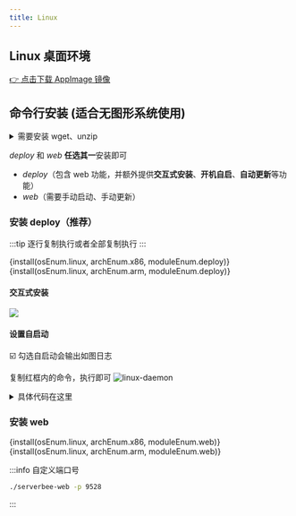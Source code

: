 ```yaml
---
title: Linux
---
```




## Linux 桌面环境
<ServerMilkLogo />

<Tabs>
<TabItem value="amd" label="x86_64">
    <a href={getDesktopDownloadUrl(osEnum.linux)}>👉 点击下载 AppImage 镜像</a>
</TabItem>
</Tabs>

## 命令行安装 (适合无图形系统使用)

<details>
    <summary>需要安装 wget、unzip</summary>
<Tabs>
<TabItem value="Debian" label="Debian、Ubuntu">

```bash
apt -y update && apt -y install wget unzip
```

</TabItem>
<TabItem value="CentOS" label="CentOS">

```bash
yum -y update && yum -y install wget unzip
```

</TabItem>
</Tabs>
</details>

*deploy* 和 *web* **任选其一**安装即可

- *deploy*（包含 web 功能，并额外提供**交互式安装**、**开机自启**、**自动更新**等功能）
- *web*（需要手动启动、手动更新）

### 安装 deploy（**推荐**）

:::tip
逐行复制执行或者全部复制执行
:::

<Tabs groupId="architecture">
    <TabItem value="amd" label="x86_64"><CodeBlock language="bash">{install(osEnum.linux, archEnum.x86, moduleEnum.deploy)}</CodeBlock></TabItem>
    <TabItem value="arm" label="arrch64"><CodeBlock language="bash">{install(osEnum.linux, archEnum.arm, moduleEnum.deploy)}</CodeBlock></TabItem>
</Tabs>

#### 交互式安装
![](/img/interactive.gif)

#### 设置自启动

☑️ 勾选自启动会输出如图日志

复制红框内的命令，执行即可
![linux-daemon](https://assets.serverbee.app/docs/linux-daemon.jpg)

<details>
    <summary>具体代码在这里</summary>
    <CodeBlock language="bash" >{daemonCMD}</CodeBlock>
</details>

### 安装 web

<Tabs groupId="architecture">
    <TabItem value="amd" label="x86_64"><CodeBlock language="bash">{install(osEnum.linux, archEnum.x86, moduleEnum.web)}</CodeBlock></TabItem>
    <TabItem value="arm" label="arrch64"><CodeBlock language="bash">{install(osEnum.linux, archEnum.arm, moduleEnum.web)}</CodeBlock></TabItem>
</Tabs>

:::info 自定义端口号
```bash
./serverbee-web -p 9528
```
:::

